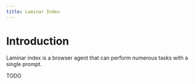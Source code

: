 ```yaml
---
title: Laminar Index
---
```


# Introduction

Laminar index is a browser agent that can perform numerous tasks with a single prompt.

<Note>
TODO
</Note>
